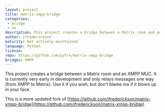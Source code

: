 ```yaml
---
layout: project
title: matrix-xmpp-bridge
categories:
 - bridge
 - as
description: This project creates a bridge between a Matrix room and an XMPP MUC
author: jfrederickson
maturity: Not actively maintained
language: Python
license:
repo: https://github.com/pztrn/matrix-xmpp-bridge
bridges: XMPP
---
```


This project creates a bridge between a Matrix room and an XMPP MUC. It is currently very early in development and only relays messages one way (from XMPP to Matrix). Use it if you wish, but don't blame me if it blows up in your face.

This is a more updated fork of [https://github.com/jfrederickson/matrix-xmpp-bridge](https://github.com/jfrederickson/matrix-xmpp-bridge)
